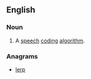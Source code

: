 ==English==

===Noun===
{{en-noun}}

# {{label|en|telecommunications|dated}} {{acronym of|[[residual]] [[excited]] [[linear]] [[prediction]]|lang=en}} A [[speech]] [[coding]] [[algorithm]].

===Anagrams===
* [[lerp#English|lerp]]